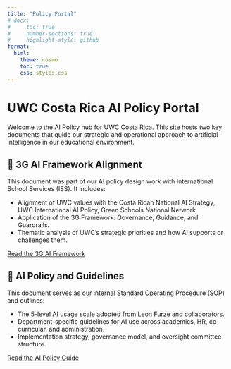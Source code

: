 ```yaml
---
title: "Policy Portal"
# docx:
#     toc: true
#     number-sections: true
#     highlight-style: github
format:
  html:
    theme: cosmo
    toc: true
    css: styles.css
---
```


# UWC Costa Rica AI Policy Portal

Welcome to the AI Policy hub for UWC Costa Rica. This site hosts two key documents that guide our strategic and operational approach to artificial intelligence in our educational environment.

## 📘 3G AI Framework Alignment 

This document was part of our AI policy design work with International School Services (ISS). It includes:

- Alignment of UWC values with the Costa Rican National AI Strategy, UWC International AI Policy, Green Schools National Network.
- Application of the 3G Framework: Governance, Guidance, and Guardrails.
- Thematic analysis of UWC’s strategic priorities and how AI supports or challenges them.

[Read the 3G AI Framework](3G_AI_Framework.qmd)

## 📄 AI Policy and Guidelines

This document serves as our internal Standard Operating Procedure (SOP) and outlines:

- The 5-level AI usage scale adopted from Leon Furze and collaborators.
- Department-specific guidelines for AI use across academics, HR, co-curricular, and administration.
- Implementation strategy, governance model, and oversight committee structure.

[Read the AI Policy Guide](Guardrails.qmd)


